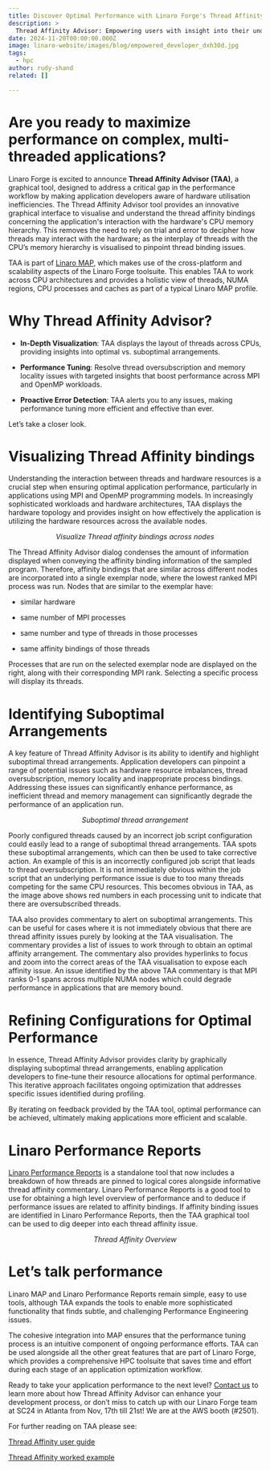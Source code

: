 ```yaml
---
title: Discover Optimal Performance with Linaro Forge's Thread Affinity Advisor
description: >
  Thread Affinity Advisor: Empowering users with insight into their underlying hardware's CPU memory hierarchy
date: 2024-11-20T00:00:00.000Z
image: linaro-website/images/blog/empowered_developer_dxh30d.jpg
tags:
  - hpc
author: rudy-shand
related: []

---
```


# Are you ready to maximize performance on complex, multi-threaded applications?

Linaro Forge is excited to announce **Thread Affinity Advisor (TAA)**, a graphical tool, designed to address a critical gap in the performance workflow by making application developers aware of hardware utilisation inefficiencies. The Thread Affinity Advisor tool provides an innovative graphical interface to visualise and understand the thread affinity bindings concerning the application's interaction with the hardware's CPU memory hierarchy.  This removes the need to rely on trial and error to decipher how threads may interact with the hardware; as the interplay of threads with the CPU’s memory hierarchy is visualised to pinpoint thread binding issues.

TAA is part of [Linaro MAP](https://docs.linaroforge.com/latest/html/forge/map/index.html), which makes use of the cross-platform and scalability aspects of the Linaro Forge toolsuite. This enables TAA to work across CPU architectures and provides a holistic view of threads, NUMA regions, CPU processes and caches as part of a typical Linaro MAP profile.

# Why Thread Affinity Advisor?

* **In-Depth Visualization**: TAA displays the layout of threads across CPUs, providing insights into optimal vs. suboptimal arrangements.

* **Performance Tuning**: Resolve thread oversubscription and memory locality issues with targeted insights that boost performance across MPI and OpenMP workloads.

* **Proactive Error Detection**: TAA alerts you to any issues, making performance tuning more efficient and effective than ever.

Let’s take a closer look.

# Visualizing Thread Affinity bindings

Understanding the interaction between threads and hardware resources is a crucial step when ensuring optimal application performance, particularly in applications using MPI and OpenMP programming models. In increasingly sophisticated workloads and hardware architectures, TAA displays the hardware topology and provides insight on how effectively the application is utilizing the hardware resources across the available nodes.

<p align="center"><CloudinaryImg src="/linaro-website/images/blog/95770da9-ffa0-4bd7-8727-5013dedcaa1b.png" alt="Visualize Thread affinity bindings across nodes" class="not-prose" /></p>
<p class="not-prose" style="text-align:center"><em>Visualize Thread affinity bindings across nodes</em></p>

The Thread Affinity Advisor dialog condenses the amount of information displayed when conveying the affinity binding information of the sampled program. Therefore, affinity bindings that are similar across different nodes are incorporated into a single exemplar node, where the lowest ranked MPI process was run. Nodes that are similar to the exemplar have:

* similar hardware

* same number of MPI processes

* same number and type of threads in those processes

* same affinity bindings of those threads

Processes that are run on the selected exemplar node are displayed on the right, along with their corresponding MPI rank. Selecting a specific process will display its threads.

# Identifying Suboptimal Arrangements

A key feature of Thread Affinity Advisor is its ability to identify and highlight suboptimal thread arrangements. Application developers can pinpoint a range of potential issues such as hardware resource imbalances, thread oversubscription, memory locality and inappropriate process bindings. Addressing these issues can significantly enhance performance, as inefficient thread and memory management can significantly degrade the performance of an application run.

<p align="center"><CloudinaryImg src="/linaro-website/images/blog/49a7a092-4324-494b-9ebe-dcf8050ceefe.png" alt="Suboptimal thread arrangement" class="not-prose" /></p>
<p class="not-prose" style="text-align:center"><em>Suboptimal thread arrangement</em></p>

Poorly configured threads caused by an incorrect job script configuration could easily lead to a range of suboptimal thread arrangements. TAA spots these suboptimal arrangements, which can then be used to take corrective action. An example of this is an incorrectly configured job script that leads to thread oversubscription. It is not immediately obvious within the job script that an underlying performance issue is due to too many threads competing for the same CPU resources. This becomes obvious in TAA, as the image above shows red numbers in each processing unit to indicate that there are oversubscribed threads. 

<p align="center"><CloudinaryImg src="/linaro-website/images/blog/91604a2a-877b-496f-be83-027c1bc7784c.png" alt="" class="not-prose" /></p>

TAA also provides commentary to alert on suboptimal arrangements. This can be useful for cases where it is not immediately obvious that there are thread affinity issues purely by looking at the TAA visualisation. The commentary provides a list of issues to work through to obtain an optimal affinity arrangement. The commentary also provides hyperlinks to focus and zoom into the correct areas of the TAA visualisation to expose each affinity issue. An issue identified by the above TAA commentary is that MPI ranks 0-1 spans across multiple NUMA nodes which could degrade performance in applications that are memory bound.

# Refining Configurations for Optimal Performance

In essence, Thread Affinity Advisor provides clarity by graphically displaying suboptimal thread arrangements, enabling application developers to fine-tune their resource allocations for optimal performance. This iterative approach facilitates ongoing optimization that addresses specific issues identified during profiling.

By iterating on feedback provided by the TAA tool, optimal performance can be achieved, ultimately making applications more efficient and scalable.

# Linaro Performance Reports

[Linaro Performance Reports](https://docs.linaroforge.com/latest/html/forge/performance_reports/index.html) is a standalone tool that now includes a breakdown of how threads are pinned to logical cores alongside informative thread affinity commentary. Linaro Performance Reports is a good tool to use for obtaining a high level overview of performance and to deduce if performance issues are related to affinity bindings. If affinity binding issues are identified in Linaro Performance Reports, then the TAA graphical tool can be used to dig deeper into each thread affinity issue.

<p align="center"><CloudinaryImg src="/linaro-website/images/blog/913b5ecd-9523-4622-a965-f90ed9251eab.png" alt="Thread Affinity Overview" class="not-prose" /></p>
<p class="not-prose" style="text-align:center"><em>Thread Affinity Overview</em></p>

# Let’s talk performance

Linaro MAP and Linaro Performance Reports remain simple, easy to use tools, although TAA expands the tools to enable more sophisticated functionality that finds subtle, and challenging Performance Engineering issues.

The cohesive integration into MAP ensures that the performance tuning process is an intuitive component of ongoing performance efforts. TAA can be used alongside all the other great features that are part of Linaro Forge, which provides a comprehensive HPC toolsuite that saves time and effort during each stage of an application optimization workflow.

Ready to take your application performance to the next level? [Contact us](https://www.linaroforge.com/contact) to learn more about how Thread Affinity Advisor can enhance your development process, or don’t miss to catch up with our Linaro Forge team at SC24 in Atlanta from Nov, 17th till 21st! We are at the AWS booth (#2501).

For further reading on TAA please see:

[Thread Affinity user guide](https://docs.linaroforge.com/latest/html/forge/map/thread_affinity_advisor/index.html)

[Thread Affinity worked example](https://docs.linaroforge.com/latest/html/forge/worked_examples_appendix/thread_affinity/index.html)
